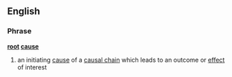 ==English==
===Phrase===
'''[[root]] [[cause]]'''

# {{idiom}} an initiating [[cause]] of a [[causal chain]] which leads to an outcome or [[effect]] of interest